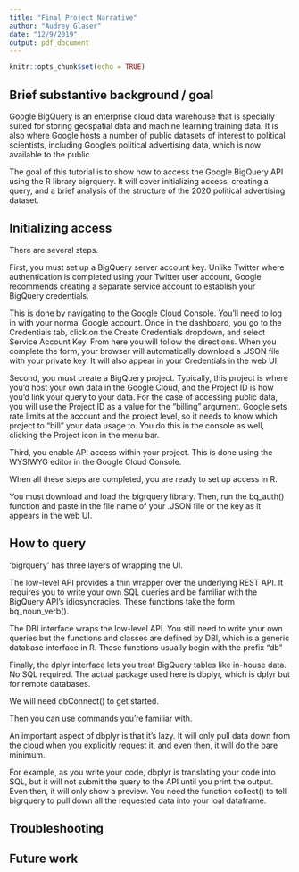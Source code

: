 ```yaml
---
title: "Final Project Narrative"
author: "Audrey Glaser"
date: "12/9/2019"
output: pdf_document
---
```


```r
knitr::opts_chunk$set(echo = TRUE)
```

## Brief substantive background / goal

Google BigQuery is an enterprise cloud data warehouse that is specially suited for storing geospatial data and machine learning training data. It is also where Google hosts a number of public datasets of interest to political scientists, including Google's political advertising data, which is now available to the public.

The goal of this tutorial is to show how to access the Google BigQuery API using the R library bigrquery. It will cover initializing access, creating a query, and a brief analysis of the structure of the 2020 political advertising dataset.

## Initializing access

There are several steps. 

First, you must set up a BigQuery server account key. Unlike Twitter where authentication is completed using your Twitter user account, Google recommends creating a separate service account to establish your BigQuery credentials. 

This is done by navigating to the Google Cloud Console. You'll need to log in with your normal Google account. Once in the dashboard, you go to the Credentials tab, click on the Create Credentials dropdown, and select Service Account Key. From here you will follow the directions. When you complete the form, your browser will automatically download a .JSON file with your private key. It will also appear in your Credentials in the web UI.

Second, you must create a BigQuery project. Typically, this project is where you'd host your own data in the Google Cloud, and the Project ID is how you'd link your query to your data. For the case of accessing public data, you will use the Project ID as a value for the "billing" argument. Google sets rate limits at the account and the project level, so it needs to know which project to "bill" your data usage to. You do this in the console as well, clicking the Project icon in the menu bar.

Third, you enable API access within your project. This is done using the WYSIWYG editor in the Google Cloud Console. 

When all these steps are completed, you are ready to set up access in R.

You must download and load the bigrquery library. Then, run the bq_auth() function and paste in the file name of your .JSON file or the key as it appears in the web UI. 

## How to query

'bigrquery' has three layers of wrapping the UI. 

The low-level API provides a thin wrapper over the underlying REST API. It requires you to write your own SQL queries and be familiar with the BigQuery API's idiosyncracies. These functions take the form bq_noun_verb(). 

The DBI interface wraps the low-level API. You still need to write your own queries but the functions and classes are defined by DBI, which is a generic database interface in R. These functions usually begin with the prefix "db"

Finally, the dplyr interface lets you treat BigQuery tables like in-house data. No SQL required. The actual package used here is dbplyr, which is dplyr but for remote databases.

We will need dbConnect() to get started.

Then you can use commands you're familiar with.

An important aspect of dbplyr is that it's lazy. It will only pull data down from the cloud when you explicitly request it, and even then, it will do the bare minimum.

For example, as you write your code, dbplyr is translating your code into SQL, but it will not submit the query to the API until you print the output. Even then, it will only show a preview. You need the function collect() to tell bigrquery to pull down all the requested data into your loal dataframe.

## Troubleshooting



## Future work

